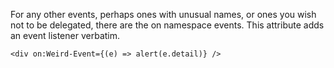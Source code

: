 <Title>on:* and oncapture:*</Title>

For any other events, perhaps ones with unusual names, or ones you wish not to be delegated, there are the on namespace events. This attribute adds an event listener verbatim.

```tsx
<div on:Weird-Event={(e) => alert(e.detail)} />
```